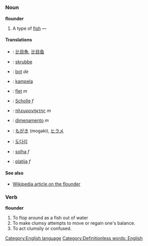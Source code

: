 =={{en}}==
[[Category:English language]]
===Noun===
'''flounder'''<!-- same singular and plural? --><!-- both uncountable and countable, methinks --[[User:Vladisdead|Vladisdead]] 04:09, 30 Sep 2004 (UTC) -->

# A type of [[fish]] &mdash; {{stub}}

====Translations====
*{{zh}}: [[比目魚]], [[比目鱼]]
*{{da}}: [[skrubbe]]
*{{nl}}: [[bot]] ''de''
*{{fi}}: [[kampela]]
*{{fr}}: [[flet]] ''m''
*{{de}}: [[Scholle]] ''f''
*{{el}}: [[πλευρονήκτης]] ''m''
*{{it}}: [[dimenamento]] ''m''
*{{ja}}: [[もがき]] (mogaki), [[ヒラメ]]
*{{ko}}: [[도다리]]
*{{pt}}: [[solha]] ''f''
*{{es}}: [[platija]] ''f''
====See also====
*[[w:Flounder|Wikipedia article on the flounder]]
===Verb===
'''flounder'''

# To flop around as a fish out of water
# To make clumsy attempts to move or regain one's balance.
# To act clumsily or confused.

[[Category:Definitionless words: English]]